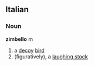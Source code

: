 ==Italian==
===Noun===
'''zimbello''' m
# a [[decoy]] [[bird]]
# (figuratively), a [[laughing stock]]